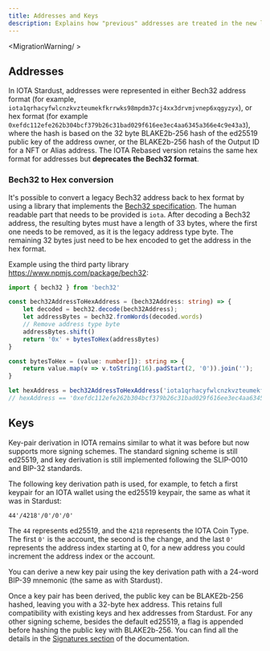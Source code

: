 ```yaml
---
title: Addresses and Keys
description: Explains how "previous" addresses are treated in the new ledger
---
```


<MigrationWarning/ >

## Addresses

In IOTA Stardust, addresses were represented in either Bech32 address format (for example, `iota1qrhacyfwlcnzkvzteumekfkrrwks98mpdm37cj4xx3drvmjvnep6xqgyzyx`), or hex format (for example `0xefdc112efe262b304bcf379b26c31bad029f616ee3ec4aa6345a366e4c9e43a3`), where the hash is based on the 32 byte BLAKE2b-256 hash of the ed25519 public key of the address owner, or the BLAKE2b-256 hash of the Output ID for a NFT or Alias address. The IOTA Rebased version retains the same hex format for addresses but **deprecates the Bech32 format**. 

### Bech32 to Hex conversion

It's possible to convert a legacy Bech32 address back to hex format by using a library that implements the [Bech32 specification](https://github.com/bitcoin/bips/blob/master/bip-0173.mediawiki#specification).
The human readable part that needs to be provided is `iota`.
After decoding a Bech32 address, the resulting bytes must have a length of 33 bytes, where the first one needs to be removed, as it is the legacy address type byte.
The remaining 32 bytes just need to be hex encoded to get the address in the hex format.

Example using the third party library https://www.npmjs.com/package/bech32:

```ts
import { bech32 } from 'bech32'

const bech32AddressToHexAddress = (bech32Address: string) => {
    let decoded = bech32.decode(bech32Address);
    let addressBytes = bech32.fromWords(decoded.words)
    // Remove address type byte
    addressBytes.shift()
    return '0x' + bytesToHex(addressBytes)
}

const bytesToHex = (value: number[]): string => {
    return value.map(v => v.toString(16).padStart(2, '0')).join('');
}

let hexAddress = bech32AddressToHexAddress('iota1qrhacyfwlcnzkvzteumekfkrrwks98mpdm37cj4xx3drvmjvnep6xqgyzyx')
// hexAddress == '0xefdc112efe262b304bcf379b26c31bad029f616ee3ec4aa6345a366e4c9e43a3'
```

## Keys

Key-pair derivation in IOTA remains similar to what it was before but now supports more signing schemes. The standard signing scheme is still ed25519, and key derivation is still implemented following the SLIP-0010 and BIP-32 standards. 

The following key derivation path is used, for example, to fetch a first keypair for an IOTA wallet using the ed25519 keypair, the same as what it was in Stardust:

`44'/4218'/0'/0'/0'`

The `44` represents ed25519, and the `4218` represents the IOTA Coin Type. The first `0'` is the account, the second is the change, and the last `0'` represents the address index starting at 0, for a new address you could increment the address index or the account. 

You can derive a new key pair using the key derivation path with a 24-word BIP-39 mnemonic (the same as with Stardust). 

Once a key pair has been derived, the public key can be BLAKE2b-256 hashed, leaving you with a 32-byte hex address. This retains full compatibility with existing keys and hex addresses from Stardust. For any other signing scheme, besides the default ed25519, a flag is appended before hashing the public key with BLAKE2b-256. You can find all the details in the [Signatures section](../cryptography/transaction-auth/signatures.mdx) of the documentation.
